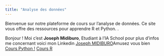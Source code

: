 ```yaml
---
title: "Analyse des données"
---
```

<p id=textIntro>Bienvenue sur notre plateforme de cours sur l'analyse de données. Ce site vous offre des ressources pour apprendre R et Python.
.</p>
<p id=textIntro>Bonjour ! Moi c'est <strong>Joseph Midiburo</strong>, Etudiant à l'IA School pour plus d'infos me concernant voici mon Linkedin <a href="https://www.linkedin.com/in/joseph-midiburo-a58022222/">Joseph MIDIBURO</a>Amusez vous bien <a href=CourseP.qmd>Cours Python !</a> <a href=CourseR.qmd>Cours R</a></p>
